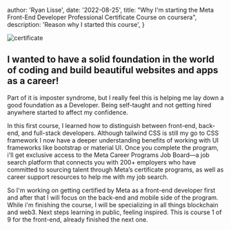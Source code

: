 
  author: 'Ryan Lisse',
  date: '2022-08-25',
  title: "Why I'm starting the Meta Front-End Developer Professional Certificate Course on coursera",
  description:
    'Reason why I started this course',
}



<Link href="https://coursera.org/verify/LBHR5UKSDFDZ">

<Image src={heading} alt="certificate" />

</Link>

## I wanted to have a solid foundation in the world of coding and build beautiful websites and apps as a career!
Part of it is imposter syndrome, but I really feel this is helping me lay down a good foundation as a Developer.
Being self-taught and not getting hired anywhere started to affect my confidence.

In this first course, I learned how to distinguish between front-end, back-end, and full-stack developers.
Although tailwind CSS is still my go to CSS framework I now have a deeper understanding benefits of working with UI frameworks like bootstrap or material UI.
Once you complete the program, i'll get exclusive access to the Meta Career Programs Job Board—a job search platform that connects you with 200+ employers who have committed to sourcing talent through Meta’s certificate programs, as well as career support resources to help me with my job search.

So I'm working on getting certified by Meta as a front-end developer first and after that I will focus on the back-end and mobile side of the program.
While i'm finishing the course, I will be specializing in all things blockchain and web3.
Next steps learning in public, feeling inspired.
This is course 1 of 9 for the front-end, already finished the next one.
